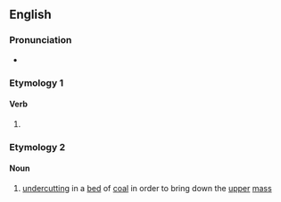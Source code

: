 ==English==

===Pronunciation===
* {{rhymes|əʊlɪŋ|lang=en}}

===Etymology 1===

====Verb====
{{head|en|present participle}}

# {{present participle of|hole|lang=en|nocat=1}}

===Etymology 2===
{{suffix|hole|t1=a hollow|ing|lang=en}}

====Noun====
{{en-noun}}

# {{lb|en|mining}} [[undercut]]ting in a [[bed]] of [[coal]] in order to bring down the [[upper]] [[mass]]
#: {{rfquotek|Raymond}}